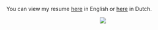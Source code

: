 
You can view my resume <a href="/resume/EN_Public.pdf" target="_blank">here</a> in English or <a href="resume/NL_Publiek.pdf" target="_blank">here</a> in Dutch.

<center><Image src="/EN_CV_Kenrick.jpg" width={1414} height={2000} /></center>